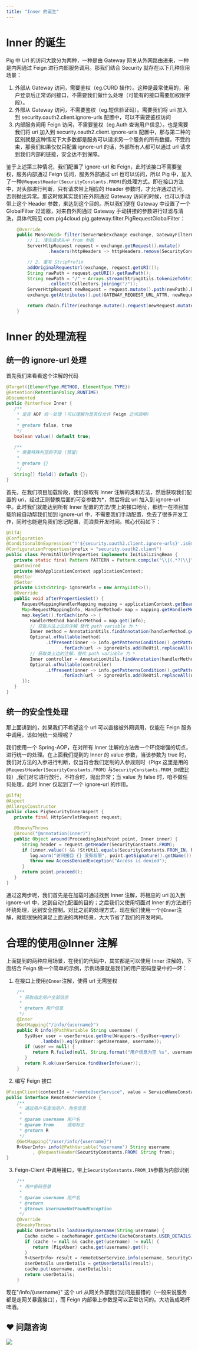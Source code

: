 ```yaml
---
title: "Inner 的诞生"
---
```


# Inner 的诞生


Pig 中 Url 的访问大致分为两种，一种是由 Gateway 网关从外网路由进来，一种是内网通过 Feign 进行内部服务调用。那我们结合 Security 就存在以下几种应用场景：



1. 外部从 Gateway 访问，需要鉴权（eg.CURD 操作）。这种是最常使用的，用户登录后正常访问接口，不需要我们做什么处理（可能有的接口需要加权限字段）。
2. 外部从 Gateway 访问，不需要鉴权（eg.短信验证码）。需要我们将 uri 加入到 security.oauth2.client.ignore-urls 配置中，可以不需要鉴权访问
3. 内部服务间用 Feign 访问，不需要鉴权（eg.Auth 查询用户信息）。也是需要我们将 uri 加入到 security.oauth2.client.ignore-urls 配置中，那与第二种的区别就是这种情况下大多数都是服务可以请求另一个服务的所有数据，不受约束，那我们如果仅仅只配置 ignore-url 的话，外部所有人都可以通过 url 请求到我们内部的链接，安全达不到保障。



鉴于上述第三种情况，我们配置了 ignore-url 和 Feign，此时该接口不需要鉴权，服务内部通过 Feign 访问，服务外部通过 url 也可以访问，所以 Pig 中，加入了一种`@RequestHeader(SecurityConstants.FROM)`的处理方式。即在接口方法中，对头部进行判断，只有请求带上相应的 Header 参数时，才允许通过访问，否则抛出异常。那这时候其实我们在外网通过 Gateway 访问的时候，也可以手动带上这个 Header 参数，来达到这个目的。所以我们便在 Gateway 中设置了一个 GlobalFilter 过滤器，对来自外网通过 Gateway 手动拼接的参数进行过滤与清洗，具体代码见 com.pig4cloud.pig.gateway.filter.PigRequestGlobalFilter：

```java
	@Override
	public Mono<Void> filter(ServerWebExchange exchange, GatewayFilterChain chain) {
		// 1. 清洗请求头中 from 参数
		ServerHttpRequest request = exchange.getRequest().mutate()
				.headers(httpHeaders -> httpHeaders.remove(SecurityConstants.FROM)).build();

		// 2. 重写 StripPrefix
		addOriginalRequestUrl(exchange, request.getURI());
		String rawPath = request.getURI().getRawPath();
		String newPath = "/" + Arrays.stream(StringUtils.tokenizeToStringArray(rawPath, "/")).skip(1L)
				.collect(Collectors.joining("/"));
		ServerHttpRequest newRequest = request.mutate().path(newPath).build();
		exchange.getAttributes().put(GATEWAY_REQUEST_URL_ATTR, newRequest.getURI());

		return chain.filter(exchange.mutate().request(newRequest.mutate().build()).build());
	}
```



# Inner 的处理流程


## 统一的 ignore-url 处理


首先我们来看看这个注解的代码



```java
@Target({ElementType.METHOD, ElementType.TYPE})
@Retention(RetentionPolicy.RUNTIME)
@Documented
public @interface Inner {
   /**
    * 是否 AOP 统一处理 (可以理解为是否仅允许 Feign 之间调用)
    *
    * @return false, true
    */
   boolean value() default true;

   /**
    * 需要特殊判空的字段 (预留)
    *
    * @return {}
    */
   String[] field() default {};
}
```



首先，在我们项目加载阶段，我们获取有 Inner 注解的类和方法，然后获取我们配置的 uri，经过正则替换后面的可变参数为*，然后将此 uri 加入到 ignore-url 中。此时我们就能达到所有 Inner 配置的方法/类上的接口地址，都统一在项目加载阶段自动帮我们加到 ignore-url 中，不需要我们手动配置，免去了很多开发工作，同时也能避免我们忘记配置，而浪费开发时间。核心代码如下：



```java
@Slf4j
@Configuration
@ConditionalOnExpression("!'${security.oauth2.client.ignore-urls}'.isEmpty()")
@ConfigurationProperties(prefix = "security.oauth2.client")
public class PermitAllUrlProperties implements InitializingBean {
   private static final Pattern PATTERN = Pattern.compile("\\{(.*?)\\}");
   @Autowired
   private WebApplicationContext applicationContext;
   @Getter
   @Setter
   private List<String> ignoreUrls = new ArrayList<>();
   @Override
   public void afterPropertiesSet() {
      RequestMappingHandlerMapping mapping = applicationContext.getBean(RequestMappingHandlerMapping.class);
      Map<RequestMappingInfo, HandlerMethod> map = mapping.getHandlerMethods();
      map.keySet().forEach(info -> {
         HandlerMethod handlerMethod = map.get(info);
         // 获取方法上边的注解 替代 path variable 为 *
         Inner method = AnnotationUtils.findAnnotation(handlerMethod.getMethod(), Inner.class);
         Optional.ofNullable(method)
               .ifPresent(inner -> info.getPatternsCondition().getPatterns()
                     .forEach(url -> ignoreUrls.add(ReUtil.replaceAll(url, PATTERN, StringPool.ASTERISK))));
         // 获取类上边的注解，替代 path variable 为 *
         Inner controller = AnnotationUtils.findAnnotation(handlerMethod.getBeanType(), Inner.class);
         Optional.ofNullable(controller)
               .ifPresent(inner -> info.getPatternsCondition().getPatterns()
                     .forEach(url -> ignoreUrls.add(ReUtil.replaceAll(url, PATTERN, StringPool.ASTERISK))));
      });
   }
}
```



## 统一的安全性处理


那上面讲到的，如果我们不希望这个 url 可以直接被外网调用，仅能在 Feign 服务中调用，该如何统一处理呢？



我们使用一个 Spring-AOP，在对所有 Inner 注解的方法做一个环绕增强的切点，进行统一的处理。在上面我们提到的 Inner 的 value 参数，当该参数为 true 时，我们对方法的入参进行判断，仅当符合我们定制的入参规则时（Pigx 这里是用的`@RequestHeader(SecurityConstants.FROM)` 与`SecurityConstants.FROM_IN`做比较）,我们对它进行放行，不符合时，抛出异常；当 value 为 false 时，咱不做任何处理，此时 Inner 仅起到了一个 ignore-url 的作用。



```java
@Slf4j
@Aspect
@AllArgsConstructor
public class PigSecurityInnerAspect {
   private final HttpServletRequest request;

   @SneakyThrows
   @Around("@annotation(inner)")
   public Object around(ProceedingJoinPoint point, Inner inner) {
      String header = request.getHeader(SecurityConstants.FROM);
      if (inner.value() && !StrUtil.equals(SecurityConstants.FROM_IN, header)) {
         log.warn("访问接口 {} 没有权限", point.getSignature().getName());
         throw new AccessDeniedException("Access is denied");
      }
      return point.proceed();
   }
}
```



通过这两步呢，我们首先是在加载时通过找到 Inner 注解，将相应的 uri 加入到 ignore-url 中，达到自动化配置的目的；之后我们又使用切面对 Inner 的方法进行环绕处理，达到安全控制。对比之前的处理方式，现在我们使用一个`@Inner`注解，就能很快的满足上面说的两种场景，大大节省了我们的开发时间。



# 合理的使用@Inner 注解


上面提到的两种应用场景，在我们的代码中，其实都是可以使用 Inner 注解的，下面结合 Feign 做一个简单的示例，示例场景就是我们的用户密码登录中的一环：



1. 在接口上使用`@Inner`注解，使得 url 无需鉴权

```java
    /**
     * 获取指定用户全部信息
     *
     * @return 用户信息
     */
    @Inner
    @GetMapping("/info/{username}")
    public R info(@PathVariable String username) {
       SysUser user = userService.getOne(Wrappers.<SysUser>query()
             .lambda().eq(SysUser::getUsername, username));
       if (user == null) {
          return R.failed(null, String.format("用户信息为空 %s", username));
       }
       return R.ok(userService.findUserInfo(user));
    }
```

2. 编写 Feign 接口

```java
@FeignClient(contextId = "remoteUserService", value = ServiceNameConstants.UMPS_SERVICE)
public interface RemoteUserService {
    /**
     * 通过用户名查询用户、角色信息
     *
     * @param username 用户名
     * @param from     调用标志
     * @return R
     */
    @GetMapping("/user/info/{username}")
    R<UserInfo> info(@PathVariable("username") String username
          , @RequestHeader(SecurityConstants.FROM) String from);
}
```

3. Feign-Client 中调用接口，带上`SecurityConstants.FROM_IN`参数为内部识别

```java
    /**
     * 用户密码登录
     *
     * @param username 用户名
     * @return
     * @throws UsernameNotFoundException
     */
    @Override
    @SneakyThrows
    public UserDetails loadUserByUsername(String username) {
       Cache cache = cacheManager.getCache(CacheConstants.USER_DETAILS);
       if (cache != null && cache.get(username) != null) {
          return (PigxUser) cache.get(username).get();
       }
       R<UserInfo> result = remoteUserService.info(username, SecurityConstants.FROM_IN);
       UserDetails userDetails = getUserDetails(result);
       cache.put(username, userDetails);
       return userDetails;
    }
```



现在"/info/{username}" 这个 uri 从网关外部我们访问是报错的（一般来说服务都是走网关暴露接口），而 Feign 内部带上参数是可以正常访问的。大功告成喝杯啤酒。



## ❤  问题咨询
![](https://cdn.nlark.com/yuque/0/2022/gif/283679/1662563973685-c22e9831-db66-42b5-973f-886d25d1e0e7.gif)

